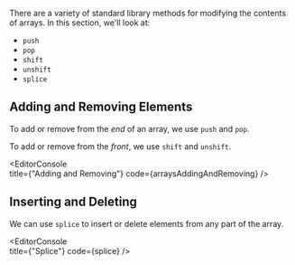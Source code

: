
There are a variety of standard library methods for modifying the contents of arrays. In this section, we'll look at:

- `push`
- `pop`
- `shift`
- `unshift`
- `splice`

## Adding and Removing Elements

To add or remove from the _end_ of an array, we use `push` and `pop`.

To add or remove from the _front_, we use `shift` and `unshift`.

<EditorConsole   
  title={"Adding and Removing"}
  code={arraysAddingAndRemoving}
/>

## Inserting and Deleting

We can use `splice` to insert or delete elements from any part of the array.

<EditorConsole   
  title={"Splice"}
  code={splice}
/>

